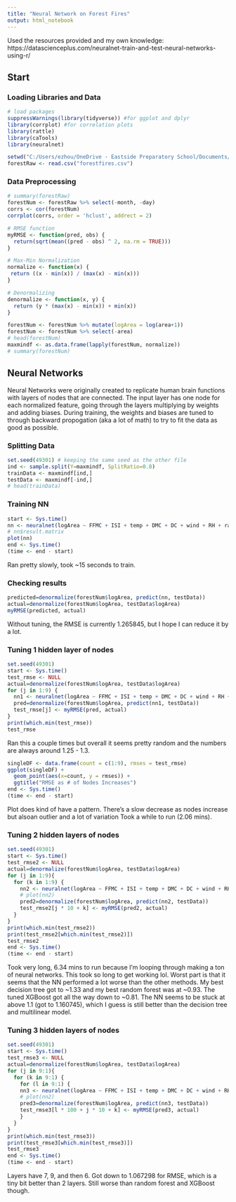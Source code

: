 ---
title: "Neural Network on Forest Fires"
output: html_notebook
---
Used the resources provided and my own knowledge:
<br>
https://datascienceplus.com/neuralnet-train-and-test-neural-networks-using-r/
<br>

## Start
### Loading Libraries and Data
```{r}
# load packages
suppressWarnings(library(tidyverse)) #for ggplot and dplyr
library(corrplot) #for correlation plots
library(rattle)
library(caTools)
library(neuralnet)
```

```{r}
setwd("C:/Users/ezhou/OneDrive - Eastside Preparatory School/Documents/Eric/2022 - 2023/1 Fall/A Data Science/Forest Fires")
forestRaw <- read.csv("forestfires.csv")
```


### Data Preprocessing
```{r}
# summary(forestRaw)
forestNum <- forestRaw %>% select(-month, -day)
corrs <- cor(forestNum)
corrplot(corrs, order = 'hclust', addrect = 2)

# RMSE function
myRMSE <- function(pred, obs) {
  return(sqrt(mean((pred - obs) ^ 2, na.rm = TRUE)))
}

# Max-Min Normalization
normalize <- function(x) {
 return ((x - min(x)) / (max(x) - min(x)))
}

# Denormalizing 
denormalize <- function(x, y) {
  return (y * (max(x) - min(x)) + min(x))
}

```

```{r}
forestNum <- forestNum %>% mutate(logArea = log(area+1))
forestNum <- forestNum %>% select(-area)
# head(forestNum)
maxmindf <- as.data.frame(lapply(forestNum, normalize))
# summary(forestNum)
```

## Neural Networks
Neural Networks were originally created to replicate human brain functions with layers of nodes that are connected. The input layer has one node for each normalized feature, going through the layers multiplying by weights and adding biases. During training, the weights and biases are tuned to through backward propogation (aka a lot of math) to try to fit the data as good as possible.

### Splitting Data
```{r}
set.seed(49301) # keeping the same seed as the other file
ind <- sample.split(Y=maxmindf, SplitRatio=0.8)
trainData <- maxmindf[ind,]
testData <- maxmindf[-ind,]
# head(trainData)
```

### Training NN
```{r}
start <- Sys.time() 
nn <- neuralnet(logArea ~ FFMC + ISI + temp + DMC + DC + wind + RH + rain + X + Y, data=trainData, hidden=c(5, 3), linear.output=TRUE, threshold=0.01)
# nn$result.matrix
plot(nn)
end <- Sys.time()
(time <- end - start)
```
Ran pretty slowly, took ~15 seconds to train.


### Checking results
```{r}
predicted=denormalize(forestNum$logArea, predict(nn, testData))
actual=denormalize(forestNum$logArea, testData$logArea)
myRMSE(predicted, actual)
```
Without tuning, the RMSE is currently 1.265845, but I hope I can reduce it by a lot.

### Tuning 1 hidden layer of nodes
```{r}
set.seed(49301)
start <- Sys.time()
test_rmse <- NULL
actual=denormalize(forestNum$logArea, testData$logArea)
for (j in 1:9) {
  nn1 <- neuralnet(logArea ~ FFMC + ISI + temp + DMC + DC + wind + RH + rain + X + Y, data=trainData, hidden=c(j), linear.output=TRUE, threshold=0.01)
  pred=denormalize(forestNum$logArea, predict(nn1, testData))
  test_rmse[j] <- myRMSE(pred, actual)
}
print(which.min(test_rmse))
test_rmse
```
Ran this a couple times but overall it seems pretty random and the numbers are always around 1.25 - 1.3.


```{r}
singleDF <- data.frame(count = c(1:9), rmses = test_rmse)
ggplot(singleDF) +
  geom_point(aes(x=count, y = rmses)) +
  ggtitle("RMSE as # of Nodes Increases")
end <- Sys.time()
(time <- end - start)
```
Plot does kind of have a pattern. There's a slow decrease as nodes increase but alsoan outlier and a lot of variation Took a while to run (2.06 mins).

### Tuning 2 hidden layers of nodes
```{r}
set.seed(49301)
start <- Sys.time()
test_rmse2 <- NULL
actual=denormalize(forestNum$logArea, testData$logArea)
for (j in 1:9){
  for (k in 1:9) {
    nn2 <- neuralnet(logArea ~ FFMC + ISI + temp + DMC + DC + wind + RH + rain + X + Y, data=trainData, hidden=c(j, k), linear.output=TRUE, threshold=0.025)
    # plot(nn2)
    pred2=denormalize(forestNum$logArea, predict(nn2, testData))
    test_rmse2[j * 10 + k] <- myRMSE(pred2, actual)
  }
}
print(which.min(test_rmse2))
print(test_rmse2[which.min(test_rmse2)])
test_rmse2
end <- Sys.time()
(time <- end - start)
```
Took very long, 6.34 mins to run because I'm looping through making a ton of neural networks. This took so long to get working lol. Worst part is that it seems that the NN performed a lot worse than the other methods. My best decision tree got to ~1.33 and my best random forest was at ~0.93. The tuned XGBoost got all the way down to ~0.81. The NN seems to be stuck at above 1.1 (got to 1.160745), which I guess is still better than the decision tree and multilinear model.

### Tuning 3 hidden layers of nodes
```{r}
set.seed(49301)
start <- Sys.time()
test_rmse3 <- NULL
actual=denormalize(forestNum$logArea, testData$logArea)
for (j in 9:1){
  for (k in 9:1) {
    for (l in 9:1) {
    nn3 <- neuralnet(logArea ~ FFMC + ISI + temp + DMC + DC + wind + RH + rain + X + Y, data=trainData, hidden=c(j, k, l), linear.output=TRUE, threshold=0.05)
    # plot(nn2)
    pred3=denormalize(forestNum$logArea, predict(nn3, testData))
    test_rmse3[l * 100 + j * 10 + k] <- myRMSE(pred3, actual)
    }
  }
}
print(which.min(test_rmse3))
print(test_rmse3[which.min(test_rmse3)])
test_rmse3
end <- Sys.time()
(time <- end - start)
```
Layers have 7, 9, and then 6. Got down to 1.067298 for RMSE, which is a tiny bit better than 2 layers. Still worse than random forest and XGBoost though.

